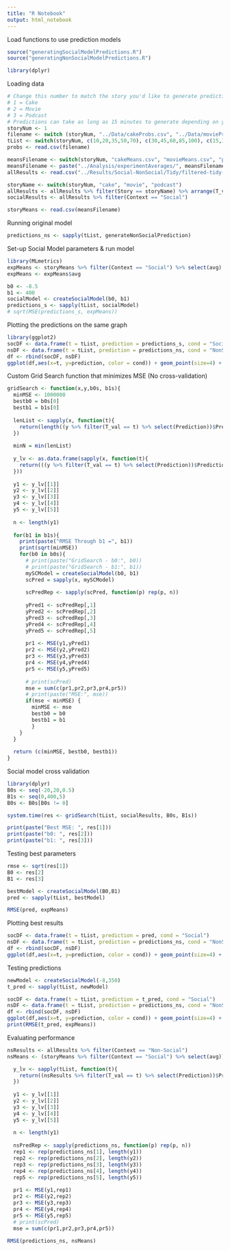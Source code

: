 ```yaml
---
title: "R Notebook"
output: html_notebook
---
```


Load functions to use prediction models

```r
source("generatingSocialModelPredictions.R")
source("generatingNonSocialModelPredictions.R")

library(dplyr)

```

<!-- Add a new chunk by clicking the *Insert Chunk* button on the toolbar or by pressing *Ctrl+Alt+I*. -->

<!-- When you save the notebook, an HTML file containing the code and output will be saved alongside it (click the *Preview* button or press *Ctrl+Shift+K* to preview the HTML file). -->

Loading data
```r
# Change this number to match the story you'd like to generate predictions for
# 1 = Cake
# 2 = Movie
# 3 = Podcast
# Predictions can take as long as 15 minutes to generate depending on your largest value of t you're predicting for.
storyNum <- 1
filename <- switch (storyNum, "../Data/cakeProbs.csv", "../Data/movieProbs.csv","../Data/podcastProbs.csv")
tList <- switch(storyNum, c(10,20,35,50,70), c(30,45,60,85,100), c(15,30,55,75,105))
probs <- read.csv(filename)

meansFilename <- switch(storyNum, "cakeMeans.csv", "movieMeans.csv", "podcastMeans.csv")
meansFilename <- paste("../Analysis/experimentAverages/", meansFilename, sep="")
allResults <- read.csv("../Results/Social-NonSocial/Tidy/filtered-tidy-data.csv")

storyName <- switch(storyNum, "cake", "movie", "podcast")
allResults <- allResults %>% filter(Story == storyName) %>% arrange(T_val)
socialResults <- allResults %>% filter(Context == "Social")

storyMeans <- read.csv(meansFilename)
```


Running original model
```r
predictions_ns <- sapply(tList, generateNonSocialPrediction)

```


Set-up Social Model parameters & run model
```r
library(MLmetrics)
expMeans <- storyMeans %>% filter(Context == "Social") %>% select(avg)
expMeans <- expMeans$avg

b0 <- -8.5
b1 <- 400
socialModel <- createSocialModel(b0, b1)
predictions_s <- sapply(tList, socialModel)
# sqrt(MSE(predictions_s, expMeans))
```

Plotting the predictions on the same graph
```r
library(ggplot2)
socDF <- data.frame(t = tList, prediction = predictions_s, cond = "Social")
nsDF <- data.frame(t = tList, prediction = predictions_ns, cond = "NonSocial")
df <- rbind(socDF, nsDF)
ggplot(df,aes(x=t, y=prediction, color = cond)) + geom_point(size=4) + scale_x_continuous(breaks = tList)
```
Custom Grid Search function that minimizes MSE (No cross-validation)

```r
gridSearch <- function(x,y,b0s, b1s){
  minMSE <- 1000000
  bestb0 = b0s[0]
  bestb1 = b1s[0]
  
  lenList <- sapply(x, function(t){
    return(length((y %>% filter(T_val == t) %>% select(Prediction))$Prediction))
  })
  
  minN = min(lenList)
  
  y_lv <- as.data.frame(sapply(x, function(t){
    return(((y %>% filter(T_val == t) %>% select(Prediction))$Prediction)[c(1:minN)])
  }))
  
  y1 <- y_lv[[1]]
  y2 <- y_lv[[2]]
  y3 <- y_lv[[3]]
  y4 <- y_lv[[4]]
  y5 <- y_lv[[5]]
  
  n <- length(y1)
  
  for(b1 in b1s){
    print(paste("RMSE Through b1 =", b1))
    print(sqrt(minMSE))
    for(b0 in b0s){
      # print(paste("GridSearch - b0:", b0))
      # print(paste("GridSearch - b1:", b1))
      mySCModel = createSocialModel(b0, b1)
      scPred = sapply(x, mySCModel)
      
      scPredRep <- sapply(scPred, function(p) rep(p, n))
      
      yPred1 <- scPredRep[,1]
      yPred2 <- scPredRep[,2]
      yPred3 <- scPredRep[,3]
      yPred4 <- scPredRep[,4]
      yPred5 <- scPredRep[,5]
      
      pr1 <- MSE(y1,yPred1)
      pr2 <- MSE(y2,yPred2)
      pr3 <- MSE(y3,yPred3)
      pr4 <- MSE(y4,yPred4)
      pr5 <- MSE(y5,yPred5)
      
      # print(scPred)
      mse = sum(c(pr1,pr2,pr3,pr4,pr5))
      # print(paste("MSE:", mse))
      if(mse < minMSE) {
        minMSE <- mse
        bestb0 = b0
        bestb1 = b1
        }
    }
  }
  
  return (c(minMSE, bestb0, bestb1))
}
```



Social model cross validation

```r
library(dplyr)
B0s <- seq(-20,20,0.5)
B1s <- seq(0,400,5)
B0s <- B0s[B0s != 0]

system.time(res <- gridSearch(tList, socialResults, B0s, B1s))

print(paste("Best MSE: ", res[1]))
print(paste("b0: ", res[2]))
print(paste("b1: ", res[3]))
```

Testing best parameters

```r
rmse <- sqrt(res[1])
B0 <- res[2]
B1 <- res[3]

bestModel <- createSocialModel(B0,B1)
pred <- sapply(tList, bestModel)

RMSE(pred, expMeans)
```
Plotting best results
```r
socDF <- data.frame(t = tList, prediction = pred, cond = "Social")
nsDF <- data.frame(t = tList, prediction = predictions_ns, cond = "NonSocial")
df <- rbind(socDF, nsDF)
ggplot(df,aes(x=t, y=prediction, color = cond)) + geom_point(size=4) + scale_x_continuous(breaks = tList)
```
Testing predictions
```r
newModel <- createSocialModel(-8,350)
t_pred <- sapply(tList, newModel)

socDF <- data.frame(t = tList, prediction = t_pred, cond = "Social")
nsDF <- data.frame(t = tList, prediction = predictions_ns, cond = "NonSocial")
df <- rbind(socDF, nsDF)
ggplot(df,aes(x=t, y=prediction, color = cond)) + geom_point(size=4) + scale_x_continuous(breaks = tList)
print(RMSE(t_pred, expMeans))
```
Evaluating performance
```r

nsResults <- allResults %>% filter(Context == "Non-Social")
nsMeans <- (storyMeans %>% filter(Context == "Social") %>% select(avg))$avg

  y_lv <- sapply(tList, function(t){
    return((nsResults %>% filter(T_val == t) %>% select(Prediction))$Prediction)
  })
  
  y1 <- y_lv[[1]]
  y2 <- y_lv[[2]]
  y3 <- y_lv[[3]]
  y4 <- y_lv[[4]]
  y5 <- y_lv[[5]]
  
  n <- length(y1)
  
  nsPredRep <- sapply(predictions_ns, function(p) rep(p, n))
  rep1 <- rep(predictions_ns[1], length(y1))
  rep2 <- rep(predictions_ns[2], length(y2))
  rep3 <- rep(predictions_ns[3], length(y3))
  rep4 <- rep(predictions_ns[4], length(y4))
  rep5 <- rep(predictions_ns[5], length(y5))
  
  pr1 <- MSE(y1,rep1)
  pr2 <- MSE(y2,rep2)
  pr3 <- MSE(y3,rep3)
  pr4 <- MSE(y4,rep4)
  pr5 <- MSE(y5,rep5)
  # print(scPred)
  mse = sum(c(pr1,pr2,pr3,pr4,pr5))
  
RMSE(predictions_ns, nsMeans)
```
```r

```
